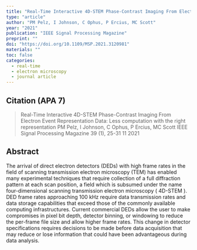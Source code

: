 ```yaml
---
title: "Real-Time Interactive 4D-STEM Phase-Contrast Imaging From Electron Event Representation Data: Less computation with the right representation"
type: "article"
author: "PM Pelz, I Johnson, C Ophus, P Ercius, MC Scott"
year: "2021"
publication: "IEEE Signal Processing Magazine"
preprint: ""
doi: "https://doi.org/10.1109/MSP.2021.3120981"
materials: ""
toc: false
categories:
  - real-time
  - electron microscopy
  - journal article
---
```


## Citation (APA 7)

> Real-Time Interactive 4D-STEM Phase-Contrast Imaging From Electron Event Representation Data: Less computation with the right representation
PM Pelz, I Johnson, C Ophus, P Ercius, MC Scott
IEEE Signal Processing Magazine 39 (1), 25-31	11	2021



## Abstract

The arrival of direct electron detectors (DEDs) with high frame rates in the field of scanning transmission electron microscopy (TEM) has enabled many experimental techniques that require collection of a full diffraction pattern at each scan position, a field which is subsumed under the name four-dimensional scanning transmission electron microscopy ( 4D-STEM ). DED frame rates approaching 100 kHz require data transmission rates and data storage capabilities that exceed those of the commonly available computing infrastructures. Current commercial DEDs allow the user to make compromises in pixel bit depth, detector binning, or windowing to reduce the per-frame file size and allow higher frame rates. This change in detector specifications requires decisions to be made before data acquisition that may reduce or lose information that could have been advantageous during data analysis.



